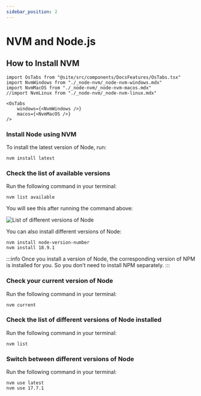 ```yaml
---
sidebar_position: 2
---
```


# NVM and Node.js

## How to Install NVM

```mdx-code-block
import OsTabs from "@site/src/components/DocsFeatures/OsTabs.tsx"
import NvmWindows from "./_node-nvm/_node-nvm-windows.mdx"
import NvmMacOS from "./_node-nvm/_node-nvm-macos.mdx"
//import NvmLinux from "./_node-nvm/_node-nvm-linux.mdx"

<OsTabs
    windows={<NvmWindows />}
    macos={<NvmMacOS />}
/>
```
### Install Node using NVM

To install the latest version of Node, run:
```
nvm install latest
```

### Check the list of available versions

Run the following command in your terminal:
```
nvm list available
```

You will see this after running the command above:

![List of different versions of Node](./img/node_version_list.png)

You can also install different versions of Node:
```
nvm install node-version-number
nvm install 18.9.1
```

:::info
Once you install a version of Node, the corresponding version of NPM is installed for you. So you don’t need to install NPM separately.
:::

### Check your current version of Node

Run the following command in your terminal:
```
nvm current
```

### Check the list of different versions of Node installed

Run the following command in your terminal:
```
nvm list
```

### Switch between different versions of Node

Run the following command in your terminal:
```
nvm use latest
nvm use 17.7.1
```